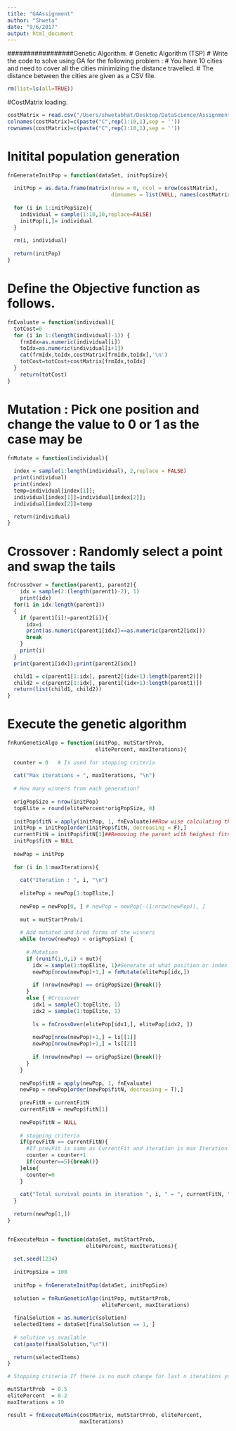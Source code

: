 ```yaml
---
title: "GAAssignment"
author: "Shweta"
date: "9/6/2017"
output: html_document
---
```

#################Genetic Algorithm.
# Genetic Algorithm (TSP)
# Write the code to solve using GA for the following problem :
# You have 10 cities and need to cover all the cities minimizing the distance travelled. 
# The distance between the cities are given as a CSV file.
```r
rm(list=ls(all=TRUE))
```
#CostMatrix loading.
```r
costMatrix = read.csv("/Users/shwetabhat/Desktop/DataScience/Assignments/GAandMonCAssignment/distanceinfo1.csv",header = FALSE)
colnames(costMatrix)=c(paste("C",rep(1:10,1),sep = ''))
rownames(costMatrix)=c(paste("C",rep(1:10,1),sep = ''))
```
# Initital population generation
```r
fnGenerateInitPop = function(dataSet, initPopSize){
  
  initPop = as.data.frame(matrix(nrow = 0, ncol = nrow(costMatrix),
                                 dimnames = list(NULL, names(costMatrix))))
  
  for (i in 1:initPopSize){
    individual = sample(1:10,10,replace=FALSE)
    initPop[i,]= individual
  }
  
  rm(i, individual)
  
  return(initPop)
}
```

# Define the Objective function as follows.
```r
fnEvaluate = function(individual){
  totCost=0
  for (i in 1:(length(individual)-1)) {
    frmIdx=as.numeric(individual[i])
    toIdx=as.numeric(individual[i+1])
    cat(frmIdx,toIdx,costMatrix[frmIdx,toIdx],'\n')
    totCost=totCost+costMatrix[frmIdx,toIdx]
  }
    return(totCost)
}
```

# Mutation : Pick one position and change the value to 0 or 1 as the case may be
```r
fnMutate = function(individual){
  
  index = sample(1:length(individual), 2,replace = FALSE)
  print(individual)
  print(index)
  temp=individual[index[1]];
  individual[index[1]]=individual[index[2]];
  individual[index[2]]=temp

  return(individual)
}
```

# Crossover : Randomly select a point and swap the tails
```r
fnCrossOver = function(parent1, parent2){
    idx = sample(2:(length(parent1)-2), 1)
    print(idx)
  for(i in idx:length(parent1))
  {
    if (parent1[i]!=parent2[i]){
      idx=i
      print(as.numeric(parent1[idx])==as.numeric(parent2[idx]))
      break
    }
    print(i)
  }
  print(parent1[idx]);print(parent2[idx])

  child1 = c(parent1[1:idx], parent2[(idx+1):length(parent2)])
  child2 = c(parent2[1:idx], parent1[(idx+1):length(parent1)])
  return(list(child1, child2))
}
```

# Execute the genetic algorithm
```r
fnRunGeneticAlgo = function(initPop, mutStartProb,
                            elitePercent, maxIterations){
  
  counter = 0   # Is used for stopping criteria
  
  cat("Max iterations = ", maxIterations, "\n")
  
  # How many winners from each generation?
  
  origPopSize = nrow(initPop)
  topElite = round(elitePercent*origPopSize, 0)
  
  initPop$fitN = apply(initPop, 1, fnEvaluate)##Row wise calculating the fitness as 1 is 2nd argument.
  initPop = initPop[order(initPop$fitN, decreasing = F),]
  currentFitN = initPop$fitN[1]##Removing the parent with heighest fitness value.
  initPop$fitN = NULL
  
  newPop = initPop  
  
  for (i in 1:maxIterations){
    
    cat("Iteration : ", i, "\n")
    
    elitePop = newPop[1:topElite,]
    
    newPop = newPop[0, ] # newPop = newPop[-(1:nrow(newPop)), ]
    
    mut = mutStartProb/i
    
    # Add mutated and bred forms of the winners
    while (nrow(newPop) < origPopSize) {
      
      # Mutation
      if (runif(1,0,1) < mut){
        idx = sample(1:topElite, 1)#Generate at what position or index we will be flipping.
        newPop[nrow(newPop)+1,] = fnMutate(elitePop[idx,])
        
        if (nrow(newPop) == origPopSize){break()}
      }
      else { #Crossover
        idx1 = sample(1:topElite, 1)
        idx2 = sample(1:topElite, 1)
        
        ls = fnCrossOver(elitePop[idx1,], elitePop[idx2, ])
        
        newPop[nrow(newPop)+1,] = ls[[1]]
        newPop[nrow(newPop)+1,] = ls[[2]]
        
        if (nrow(newPop) == origPopSize){break()}
      }
    }
    
    newPop$fitN = apply(newPop, 1, fnEvaluate)
    newPop = newPop[order(newPop$fitN, decreasing = T),]
    
    prevFitN = currentFitN
    currentFitN = newPop$fitN[1]
    
    newPop$fitN = NULL
    
    # stopping criteria 
    if(prevFitN == currentFitN){
      #If prevFit is same as CurrentFit and iteration is max Iteration break.
      counter = counter+1
      if(counter==5){break()}
    }else{
      counter=0
    }
    
    cat("Total survival points in iteration ", i, " = ", currentFitN, "\n")
  }
  
  return(newPop[1,])
}


fnExecuteMain = function(dataSet, mutStartProb,
                         elitePercent, maxIterations){
  
  set.seed(1234)
  
  initPopSize = 100
  
  initPop = fnGenerateInitPop(dataSet, initPopSize)
  
  solution = fnRunGeneticAlgo(initPop, mutStartProb, 
                              elitePercent, maxIterations)
  
  finalSolution = as.numeric(solution)
  selectedItems = dataSet[finalSolution == 1, ]
  
  # solution vs available
  cat(paste(finalSolution,"\n"))
  
  return(selectedItems)
}

# Stopping criteria If there is no much change for last n iterations you may stop

mutStartProb  = 0.5
elitePercent  = 0.2
maxIterations = 10

result = fnExecuteMain(costMatrix, mutStartProb, elitePercent,
                       maxIterations)
```